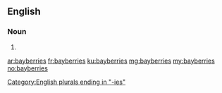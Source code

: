 ==English==

===Noun===
{{head|en|plural}}

# {{plural of|bayberry|lang=en}}

[[Category:English plurals ending in "-ies"]]

[[ar:bayberries]]
[[fr:bayberries]]
[[ku:bayberries]]
[[mg:bayberries]]
[[my:bayberries]]
[[no:bayberries]]